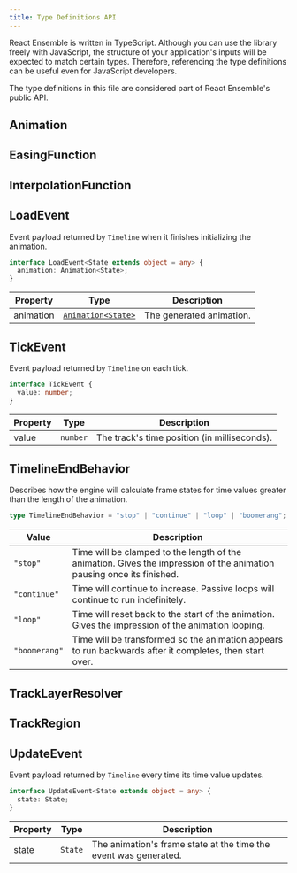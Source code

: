 ```yaml
---
title: Type Definitions API
---
```


React Ensemble is written in TypeScript.
Although you can use the library freely with JavaScript, the structure of your application's inputs will be expected to match certain types.
Therefore, referencing the type definitions can be useful even for JavaScript developers.

The type definitions in this file are considered part of React Ensemble's public API.

## Animation

## EasingFunction

## InterpolationFunction

## LoadEvent

Event payload returned by `Timeline` when it finishes initializing the animation.

```ts
interface LoadEvent<State extends object = any> {
  animation: Animation<State>;
}
```

| Property  | Type                             | Description              |
| --------- | -------------------------------- | ------------------------ |
| animation | [`Animation<State>`](#animation) | The generated animation. |

## TickEvent

Event payload returned by `Timeline` on each tick.

```ts
interface TickEvent {
  value: number;
}
```

| Property | Type     | Description                                  |
| -------- | -------- | -------------------------------------------- |
| value    | `number` | The track's time position (in milliseconds). |

## TimelineEndBehavior

Describes how the engine will calculate frame states for time values greater than the length of the animation.

```ts
type TimelineEndBehavior = "stop" | "continue" | "loop" | "boomerang";
```

| Value         | Description                                                                                                           |
| ------------- | --------------------------------------------------------------------------------------------------------------------- |
| `"stop"`      | Time will be clamped to the length of the animation. Gives the impression of the animation pausing once its finished. |
| `"continue"`  | Time will continue to increase. Passive loops will continue to run indefinitely.                                      |
| `"loop"`      | Time will reset back to the start of the animation. Gives the impression of the animation looping.                    |
| `"boomerang"` | Time will be transformed so the animation appears to run backwards after it completes, then start over.               |

## TrackLayerResolver

## TrackRegion

## UpdateEvent

Event payload returned by `Timeline` every time its time value updates.

```ts
interface UpdateEvent<State extends object = any> {
  state: State;
}
```

| Property | Type    | Description                                                      |
| -------- | ------- | ---------------------------------------------------------------- |
| state    | `State` | The animation's frame state at the time the event was generated. |
